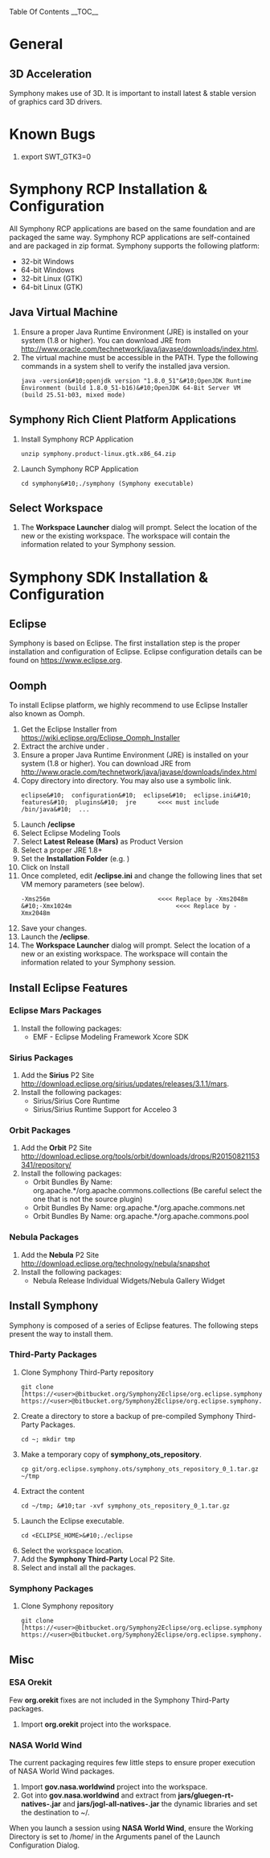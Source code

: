 Table Of Contents
__TOC__

= General = 
== 3D Acceleration ==
Symphony makes use of 3D.  It is important to install latest & stable version of graphics card 3D drivers.
= Known Bugs =
# export SWT_GTK3=0

= Symphony RCP Installation & Configuration =
All Symphony RCP applications are based on the same foundation and are packaged the same way.  Symphony RCP applications are self-contained and are packaged in zip format.  Symphony supports the following platform:
* 32-bit Windows
* 64-bit Windows
* 32-bit Linux (GTK)
* 64-bit Linux (GTK) 
== Java Virtual Machine ==
# Ensure a proper Java Runtime Environment (JRE) is installed on your system (1.8 or higher).  You can download JRE from [http://www.oracle.com/technetwork/java/javase/downloads/index.html http://www.oracle.com/technetwork/java/javase/downloads/index.html].  
# The virtual machine must be accessible in the PATH.  Type the following commands in a system shell to verify the installed java version.<pre>java -version&#10;openjdk version "1.8.0_51"&#10;OpenJDK Runtime Environment (build 1.8.0_51-b16)&#10;OpenJDK 64-Bit Server VM (build 25.51-b03, mixed mode)</pre>
== Symphony Rich Client Platform Applications ==
# Install Symphony RCP Application<pre>unzip symphony.product-linux.gtk.x86_64.zip</pre>
# Launch Symphony RCP Application<pre>cd symphony&#10;./symphony (Symphony executable)</pre>
== Select Workspace ==
# The '''Workspace Launcher''' dialog will prompt.  Select the location of the new or the existing workspace.  The workspace will contain the information related to your Symphony session.
= Symphony SDK Installation & Configuration =
== Eclipse ==
Symphony is based on Eclipse.  The first installation step is the proper installation and configuration of Eclipse.  Eclipse configuration details can be found on [https://www.eclipse.org https://www.eclipse.org].  
== Oomph ==
To install Eclipse platform, we highly recommend to use Eclipse Installer also known as Oomph.
# Get the Eclipse Installer from [https://wiki.eclipse.org/Eclipse_Oomph_Installer https://wiki.eclipse.org/Eclipse_Oomph_Installer]
# Extract the archive under '''<ECLIPSE_INSTALLER_HOME>'''.
# Ensure a proper Java Runtime Environment (JRE) is installed on your system (1.8 or higher).  You can download JRE from [http://www.oracle.com/technetwork/java/javase/downloads/index.html http://www.oracle.com/technetwork/java/javase/downloads/index.html]
# Copy '''<JRE_HOME>''' directory into '''<ECLIPSE_INSTALLER_HOME>''' directory. You may also use a symbolic link.  <pre>eclipse&#10;  configuration&#10;  eclipse&#10;  eclipse.ini&#10;  features&#10;  plugins&#10;  jre      <<<< must include /bin/java&#10;  ...</pre>
# Launch '''<ECLIPSE_INSTALLER_HOME>/eclipse'''
# Select Eclipse Modeling Tools
# Select '''Latest Release (Mars)''' as Product Version
# Select a proper JRE 1.8+ 
# Set the '''Installation Folder''' (e.g. '''<ECLIPSE_HOME>''')
# Click on Install
# Once completed, edit '''<ECLIPSE_HOME>/eclipse.ini''' and change the following lines that set VM memory parameters (see below).  <pre>-Xms256m                              <<<< Replace by -Xms2048m &#10;-Xmx1024m                             <<<< Replace by -Xmx2048m</pre>
# Save your changes.
# Launch the '''<ECLIPSE_HOME>/eclipse'''.
# The '''Workspace Launcher''' dialog will prompt.  Select the location of a new or an existing workspace.  The workspace will contain the information related to your Symphony session.
== Install Eclipse Features==
=== Eclipse Mars Packages ===
# Install the following packages:
#* EMF - Eclipse Modeling Framework Xcore SDK
=== Sirius Packages ===
# Add the '''Sirius''' P2 Site [http://download.eclipse.org/sirius/updates/releases/3.1.1/mars http://download.eclipse.org/sirius/updates/releases/3.1.1/mars].
# Install the following packages:
#* Sirius/Sirius Core Runtime
#* Sirius/Sirius Runtime Support for Acceleo 3
=== Orbit Packages ===
# Add the '''Orbit''' P2 Site [http://download.eclipse.org/tools/orbit/downloads/drops/R20150821153341/repository/ http://download.eclipse.org/tools/orbit/downloads/drops/R20150821153341/repository/]
# Install the following packages:
#* Orbit Bundles By Name: org.apache.*/org.apache.commons.collections (Be careful select the one that is not the source plugin)
#* Orbit Bundles By Name: org.apache.*/org.apache.commons.net
#* Orbit Bundles By Name: org.apache.*/org.apache.commons.pool
=== Nebula Packages ===
# Add the '''Nebula''' P2 Site [http://download.eclipse.org/technology/nebula/snapshot http://download.eclipse.org/technology/nebula/snapshot]
# Install the following packages:
#* Nebula Release Individual Widgets/Nebula Gallery Widget
== Install Symphony ==
Symphony is composed of a series of Eclipse features.  The following steps present the way to install them.
=== Third-Party Packages ===
# Clone Symphony Third-Party repository <pre>git clone [https://<user>@bitbucket.org/Symphony2Eclipse/org.eclipse.symphony.ots.git https://<user>@bitbucket.org/Symphony2Eclipse/org.eclipse.symphony.ots.git]</pre>
# Create a directory to store a backup of pre-compiled Symphony Third-Party Packages.<pre>cd ~; mkdir tmp</pre>
# Make a temporary copy of '''symphony_ots_repository'''.<pre>cp git/org.eclipse.symphony.ots/symphony_ots_repository_0_1.tar.gz ~/tmp</pre>
# Extract the content <pre>cd ~/tmp; &#10;tar -xvf symphony_ots_repository_0_1.tar.gz</pre>
# Launch the Eclipse executable.<pre>cd <ECLIPSE_HOME>&#10;./eclipse</pre>
# Select the workspace location.
# Add the '''Symphony Third-Party''' Local P2 Site.
# Select and install all the packages.
=== Symphony Packages ===
# Clone Symphony repository <pre>git clone [https://<user>@bitbucket.org/Symphony2Eclipse/org.eclipse.symphony.git https://<user>@bitbucket.org/Symphony2Eclipse/org.eclipse.symphony.git]</pre>
== Misc ==
=== ESA Orekit ===
Few '''org.orekit''' fixes are not included in the Symphony Third-Party packages.  
# Import '''org.orekit''' project into the workspace.
=== NASA World Wind ===
The current packaging requires few little steps to ensure proper execution of NASA World Wind packages.
# Import '''gov.nasa.worldwind''' project into the workspace.
# Got into '''gov.nasa.worldwind''' and extract from '''jars/gluegen-rt-natives-<native_platform>.jar''' and  '''jars/jogl-all-natives-<native_platform>.jar''' the dynamic libraries and set the destination to ~/.
When you launch a session using '''NASA World Wind''', ensure the Working Directory is set to /home/<user_name> in the Arguments panel of the Launch Configuration Dialog.